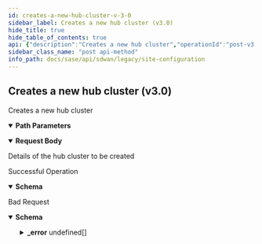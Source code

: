 ```yaml
---
id: creates-a-new-hub-cluster-v-3-0
sidebar_label: Creates a new hub cluster (v3.0)
hide_title: true
hide_table_of_contents: true
api: {"description":"Creates a new hub cluster","operationId":"post-v3.0-api-tenants-tenant_id-sites-site_id-hubclusters","parameters":[{"description":"Tenant Id","in":"path","name":"tenant_id","required":true,"schema":{"description":"Tenant Id","type":"string"}},{"description":"Site Id","in":"path","name":"site_id","required":true,"schema":{"description":"Site Id","type":"string"}}],"requestBody":{"content":{"application/json":{"schema":{"properties":{"admin_up":{"description":"Admin Up","type":"boolean"},"id":{"description":"Id","type":"string"},"load_alarm_threshold":{"description":"Load Alarm Threshold","format":"int32","type":"integer"},"name":{"description":"Name","type":"string"},"subscription_factor":{"description":"Subscription Factor","format":"float","type":"number"}}}}},"description":"Details of the hub cluster to be created"},"responses":{"200":{"content":{"application/json":{"schema":{"properties":{"admin_up":{"description":"Admin Up: ValidateEnum(enumClass = classOf[AdminState], message = Invalid enum string., nullAllowed = false) ","type":"boolean"},"id":{"description":"Id","type":"string"},"load_alarm_threshold":{"description":"Load Alarm Threshold: Digits(fraction = 0, integer = 3, ) ValidateDecimal(increment = 0, max = 0, error = INVALID_VALUE_RANGE: Invalid value range., min = 0) ","format":"int32","type":"integer"},"name":{"description":"Name: Size(max = 128, error = NAME_EXCEEDS_LIMIT: Name of the resource exceeds limit., min = 0) ","type":"string"},"subscription_factor":{"description":"Subscription Factor: Digits(fraction = 1, integer = 1, ) ValidateDecimal(increment = 5, max = 5, error = INVALID_VALUE_RANGE: Invalid value range., min = 5) ","format":"float","type":"number"}},"required":["admin_up"]}}},"description":"Successful Operation"},"400":{"content":{"application/json":{"example":{"value":{"_error":[{"code":"INVALID_VALUE_RANGE"},{"code":"NAME_EXCEEDS_LIMIT"}]}},"schema":{"properties":{"_error":{"items":{"properties":{"code":{"type":"string"},"message":{"type":"string"}}},"type":"array"}}}}},"description":"Bad Request"}},"tags":["Site Configuration"],"method":"post","path":"/v3.0/api/tenants/{tenant_id}/sites/{site_id}/hubclusters","servers":[{"url":"/"}],"jsonRequestBodyExample":{"admin_up":true,"id":"string","load_alarm_threshold":0,"name":"string","subscription_factor":0},"info":{"contact":{},"description":"List of APIs used to manage your site specific configuration attributes, and HA configuration for both branch and data center sites.","title":"Site Configuration","version":"Latest"},"postman":{"name":"Creates a new hub cluster (v3.0)","description":{"content":"Creates a new hub cluster","type":"text/plain"},"url":{"path":["v3.0","api","tenants",":tenant_id","sites",":site_id","hubclusters"],"host":["{{baseUrl}}"],"query":[],"variable":[{"disabled":false,"description":{"content":"(Required) Tenant Id","type":"text/plain"},"type":"any","value":"","key":"tenant_id"},{"disabled":false,"description":{"content":"(Required) Site Id","type":"text/plain"},"type":"any","value":"","key":"site_id"}]},"header":[{"key":"Content-Type","value":"application/json"},{"key":"Accept","value":"application/json"}],"method":"POST","body":{"mode":"raw","raw":"\"\"","options":{"raw":{"language":"json"}}}}}
sidebar_class_name: "post api-method"
info_path: docs/sase/api/sdwan/legacy/site-configuration
---
```



## Creates a new hub cluster (v3.0)



Creates a new hub cluster

<details style={{"marginBottom":"1rem"}} data-collapsed={false} open={true}><summary style={{}}><strong>Path Parameters</strong></summary><div><ul><ParamsItem className={"paramsItem"} param={{"description":"Tenant Id","in":"path","name":"tenant_id","required":true,"schema":{"description":"Tenant Id","type":"string"}}}></ParamsItem><ParamsItem className={"paramsItem"} param={{"description":"Site Id","in":"path","name":"site_id","required":true,"schema":{"description":"Site Id","type":"string"}}}></ParamsItem></ul></div></details><details style={{}} data-collapsed={false} open={true}><summary style={{"textAlign":"left"}}><strong>Request Body</strong></summary><div style={{"textAlign":"left","marginLeft":"1rem"}}><div style={{"marginTop":"1rem","marginBottom":"1rem"}}>

Details of the hub cluster to be created

</div></div><ul style={{"marginLeft":"1rem"}}><SchemaItem collapsible={false} name={"admin_up"} required={false} schemaDescription={"Admin Up"} schemaName={"boolean"} qualifierMessage={undefined}></SchemaItem><SchemaItem collapsible={false} name={"id"} required={false} schemaDescription={"Id"} schemaName={"string"} qualifierMessage={undefined}></SchemaItem><SchemaItem collapsible={false} name={"load_alarm_threshold"} required={false} schemaDescription={"Load Alarm Threshold"} schemaName={"int32"} qualifierMessage={undefined}></SchemaItem><SchemaItem collapsible={false} name={"name"} required={false} schemaDescription={"Name"} schemaName={"string"} qualifierMessage={undefined}></SchemaItem><SchemaItem collapsible={false} name={"subscription_factor"} required={false} schemaDescription={"Subscription Factor"} schemaName={"float"} qualifierMessage={undefined}></SchemaItem></ul></details><div><ApiTabs><TabItem label={"200"} value={"200"}><div>

Successful Operation

</div><div><details style={{}} data-collapsed={false} open={true}><summary style={{"textAlign":"left"}}><strong>Schema</strong></summary><div style={{"textAlign":"left","marginLeft":"1rem"}}></div><ul style={{"marginLeft":"1rem"}}><SchemaItem collapsible={false} name={"admin_up"} required={true} schemaDescription={"Admin Up: ValidateEnum(enumClass = classOf[AdminState], message = Invalid enum string., nullAllowed = false) "} schemaName={"boolean"} qualifierMessage={undefined}></SchemaItem><SchemaItem collapsible={false} name={"id"} required={false} schemaDescription={"Id"} schemaName={"string"} qualifierMessage={undefined}></SchemaItem><SchemaItem collapsible={false} name={"load_alarm_threshold"} required={false} schemaDescription={"Load Alarm Threshold: Digits(fraction = 0, integer = 3, ) ValidateDecimal(increment = 0, max = 0, error = INVALID_VALUE_RANGE: Invalid value range., min = 0) "} schemaName={"int32"} qualifierMessage={undefined}></SchemaItem><SchemaItem collapsible={false} name={"name"} required={false} schemaDescription={"Name: Size(max = 128, error = NAME_EXCEEDS_LIMIT: Name of the resource exceeds limit., min = 0) "} schemaName={"string"} qualifierMessage={undefined}></SchemaItem><SchemaItem collapsible={false} name={"subscription_factor"} required={false} schemaDescription={"Subscription Factor: Digits(fraction = 1, integer = 1, ) ValidateDecimal(increment = 5, max = 5, error = INVALID_VALUE_RANGE: Invalid value range., min = 5) "} schemaName={"float"} qualifierMessage={undefined}></SchemaItem></ul></details></div></TabItem><TabItem label={"400"} value={"400"}><div>

Bad Request

</div><div><details style={{}} data-collapsed={false} open={true}><summary style={{"textAlign":"left"}}><strong>Schema</strong></summary><div style={{"textAlign":"left","marginLeft":"1rem"}}></div><ul style={{"marginLeft":"1rem"}}><SchemaItem collapsible={true} className={"schemaItem"}><details style={{}}><summary style={{}}><strong>_error</strong><span style={{"opacity":"0.6"}}> undefined[]</span></summary><div style={{"marginLeft":"1rem"}}><SchemaItem collapsible={false} name={"code"} required={false} schemaDescription={undefined} schemaName={"string"} qualifierMessage={undefined}></SchemaItem><SchemaItem collapsible={false} name={"message"} required={false} schemaDescription={undefined} schemaName={"string"} qualifierMessage={undefined}></SchemaItem></div></details></SchemaItem></ul></details></div></TabItem></ApiTabs></div>
      